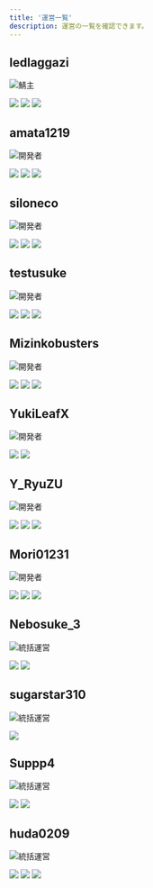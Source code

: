 ```yaml
---
title: '運営一覧'
description: 運営の一覧を確認できます。
---
```


## ledlaggazi

![鯖主](https://i.imgur.com/bxlfzee.png)

![](https://visage.surgeplay.com/bust/128/58becc44c5b7420f880015ba88820973)
[![](https://i.imgur.com/HZPdNSf.png)](https://twitter.com/azi_blueline)
[![](https://i.imgur.com/rNsv9Dc.png)](https://github.com/ledlaggazi)

## amata1219

![開発者](https://i.imgur.com/GqQWDjQ.png)

![](https://visage.surgeplay.com/bust/128/54e4dd55-fd3f-46d4-8ef9-ff3b6957e3b0)
[![](https://i.imgur.com/HZPdNSf.png)](https://twitter.com/amata1219)
[![](https://i.imgur.com/rNsv9Dc.png)](https://github.com/amata1219)

## siloneco

![開発者](https://i.imgur.com/GqQWDjQ.png)

![](https://visage.surgeplay.com/bust/128/7daf21e7-b275-43dd-bc0d-4762c73d6199)
[![](https://i.imgur.com/HZPdNSf.png)](https://twitter.com/siloneco_MC)
[![](https://i.imgur.com/rNsv9Dc.png)](https://github.com/siloneco)

## testusuke

![開発者](https://i.imgur.com/GqQWDjQ.png)

![](https://visage.surgeplay.com/bust/128/878453b6-515b-4db7-b6e8-8a9d6d5c5721)
[![](https://i.imgur.com/HZPdNSf.png)](https://twitter.com/testusuke)
[![](https://i.imgur.com/rNsv9Dc.png)](https://github.com/testusuke)

## Mizinkobusters

![開発者](https://i.imgur.com/GqQWDjQ.png)

![](https://visage.surgeplay.com/bust/128/aa81b3a6-dce8-4b1c-99d5-164632dd4da3)
[![](https://i.imgur.com/HZPdNSf.png)](https://twitter.com/Mizinkobusted)
[![](https://i.imgur.com/rNsv9Dc.png)](https://github.com/Mizinkobusters)

## YukiLeafX

![開発者](https://i.imgur.com/GqQWDjQ.png)

![](https://visage.surgeplay.com/bust/128/82669f11-f1e5-402c-9642-75aff8a47613)
[![](https://i.imgur.com/rNsv9Dc.png)](https://github.com/YukiLeafX)

## Y_RyuZU

![開発者](https://i.imgur.com/GqQWDjQ.png)

![](https://visage.surgeplay.com/bust/128/632b9039-8fde-424d-820b-a183cbdd2577)
[![](https://i.imgur.com/HZPdNSf.png)](https://twitter.com/MCY_RyuZU)
[![](https://i.imgur.com/rNsv9Dc.png)](https://github.com/Y-RyuZU)

## Mori01231

![開発者](https://i.imgur.com/GqQWDjQ.png)

![](https://visage.surgeplay.com/bust/128/4edeba6b-0f32-4383-9e74-5e7988a7cf7e)
[![](https://i.imgur.com/HZPdNSf.png)](https://twitter.com/Mori46079447)
[![](https://i.imgur.com/rNsv9Dc.png)](https://github.com/Mori01231)

## Nebosuke_3

![統括運営](https://i.imgur.com/n8l4L5L.png)

![](https://visage.surgeplay.com/bust/128/bfb4982e-02b8-42ed-b7f9-59f1531d983c)
[![](https://i.imgur.com/HZPdNSf.png)](https://twitter.com/Nebosuke_3DA)

## sugarstar310

![統括運営](https://i.imgur.com/n8l4L5L.png)

![](https://visage.surgeplay.com/bust/128/d00263c2-c8e4-4d4b-b070-4f4a0800e9e8)

## Suppp4

![統括運営](https://i.imgur.com/n8l4L5L.png)

![](https://visage.surgeplay.com/bust/128/38c5d35c-8bb1-46a1-a9e7-3e3e61582e21)
[![](https://i.imgur.com/HZPdNSf.png)](https://twitter.com/Suppp4G)

## huda0209

![統括運営](https://i.imgur.com/n8l4L5L.png)

![](https://visage.surgeplay.com/bust/128/cb6e90f5-5a07-4089-824f-a3083b618a15)
[![](https://i.imgur.com/HZPdNSf.png)](https://twitter.com/huda_0209)
[![](https://i.imgur.com/rNsv9Dc.png)](https://github.com/huda0209)
